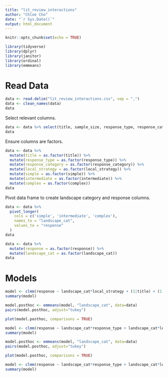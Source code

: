 ```yaml
---
title: "lit_review_interactions"
author: "Chloe Cho"
date: "`r Sys.Date()`"
output: html_document
---
```


```r

knitr::opts_chunk$set(echo = TRUE)

library(tidyverse)
library(dplyr)
library(janitor)
library(ordinal)
library(emmeans)

```

# Read Data 

```r

data <- read.delim("lit_review_interactions.csv", sep = ",")
data <- clean_names(data)
data

```

Select relevant columns. 

```r

data <- data %>% select(title, sample_size, response_type, response_category, local_strategy, simple, intermediate, complex)
data

```

Ensure columns are factors. 

```r

data <- data %>% 
  mutate(title = as.factor(title)) %>% 
  mutate(response_type = as.factor(response_type)) %>% 
  mutate(response_category = as.factor(response_category)) %>% 
  mutate(local_strategy = as.factor(local_strategy)) %>% 
  mutate(simple = as.factor(simple)) %>% 
  mutate(intermediate = as.factor(intermediate)) %>% 
  mutate(complex = as.factor(complex))
data

```

Pivot data frame to create landscape category and response columns.

```r

data <- data %>% 
  pivot_longer(
    cols = c('simple', 'intermediate', 'complex'), 
    names_to = "landscape_cat", 
    values_to = "response"
  )
data

```

```r

data <- data %>% 
  mutate(response = as.factor(response)) %>%
  mutate(landscape_cat = as.factor(landscape_cat))
data

```

# Models



```r

model <- clmm(response ~ landscape_cat*local_strategy + (1|title) + (1|local_strategy), data = data)	
summary(model)

```

```r

model.posthoc <- emmeans(model, "landscape_cat", data=data)
pairs(model.posthoc, adjust="tukey")

```

```r

plot(model.posthoc, comparisons = TRUE)

```


```r

model <- clmm(response ~ landscape_cat*response_type + landscape_cat*local_strategy + (1|title), data = data)	
summary(model)

```

```r

model.posthoc <- emmeans(model, "landscape_cat", data=data)
pairs(model.posthoc, adjust="tukey")

```

```r

plot(model.posthoc, comparisons = TRUE)

```


```r

model <- clmm(response ~ landscape_cat*response_type + landscape_cat*local_strategy + (1|title), data = data, weights = sample_size)	
summary(model)

```





